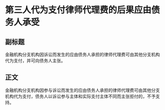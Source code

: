 # 第三人代为支付律师代理费的后果应由债务人承受
## 副标题
金融机构分支机构因诉讼而发生的应由债务人承担的律师代理费可由其他分支机构代为支付，并可向债务人主张。
## 正文
金融机构分支机构因参与诉讼而发生的应由债务人承担的律师代理费可由其他分支机构代为支付，债务人以诉讼参与主体和实际支付主体不同而主张拒付的，不予支持。